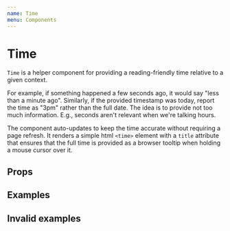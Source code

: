 ```yaml
---
name: Time
menu: Components
---
```



# Time

`Time` is a helper component for providing a reading-friendly time relative to a given context.

For example, if something happened a few seconds ago, it would say "less than a minute ago". Similarly, if the provided timestamp was today, report the time as "3pm" rather than the full date. The idea is to provide not too much information. E.g., seconds aren't relevant when we're talking hours.

The component auto-updates to keep the time accurate without requiring a page refresh. It renders a simple html `<time>` element with a `title` attribute that ensures that the full time is provided as a browser tooltip when holding a mouse cursor over it.

## Props

<Props of={Time} />

## Examples

<Playground>
	<Time dateTime="2019-08-29T11:59:45Z" systemTime="2019-08-29T12:00:00Z" />
</Playground>

<Playground>
	<Time dateTime="2019-08-29T11:57:00Z" systemTime="2019-08-29T12:00:00Z" />
</Playground>

<Playground>
	<Time dateTime="2019-08-29T11:30:00Z" systemTime="2019-08-29T12:00:00Z" />
</Playground>

<Playground>
	<Time dateTime="2019-08-28T11:30:00Z" systemTime="2019-08-29T12:00:00Z" />
</Playground>

<Playground>
	<Time dateTime="2019-08-24T13:30:00Z" systemTime="2019-08-29T12:00:00Z" />
</Playground>

<Playground>
	<Time dateTime="2019-01-24T13:30:00Z" systemTime="2019-08-29T12:00:00Z" />
</Playground>

<Playground>
	<Time dateTime="1981-05-12" />
</Playground>

## Invalid examples

<Playground>
	<Time dateTime="3017-13-32T25:61:00" />
</Playground>
